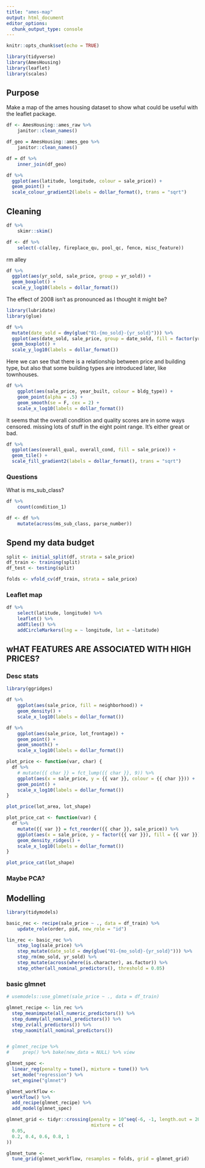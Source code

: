 ```yaml
---
title: "ames-map"
output: html_document
editor_options: 
  chunk_output_type: console
---
```


```r
knitr::opts_chunk$set(echo = TRUE)

library(tidyverse)
library(AmesHousing)
library(leaflet)
library(scales)
```

## Purpose

Make a map of the ames housing dataset to show what could be useful with the leaflet package.

```r
df <- AmesHousing::ames_raw %>% 
    janitor::clean_names()

df_geo = AmesHousing::ames_geo %>% 
    janitor::clean_names()

df = df %>% 
    inner_join(df_geo)

df %>%
  ggplot(aes(latitude, longitude, colour = sale_price)) +
  geom_point() +
  scale_colour_gradient2(labels = dollar_format(), trans = "sqrt")

```

## Cleaning 

```r
df %>% 
    skimr::skim()

df <- df %>% 
    select(-c(alley, fireplace_qu, pool_qc, fence, misc_feature))
```

rm alley

```r
df %>%
  ggplot(aes(yr_sold, sale_price, group = yr_sold)) +
  geom_boxplot() +
  scale_y_log10(labels = dollar_format())
```

The effect of 2008 isn't as pronounced as I thought it might be? 

```r
library(lubridate)
library(glue)

df %>%
  mutate(date_sold = dmy(glue("01-{mo_sold}-{yr_sold}"))) %>%
  ggplot(aes(date_sold, sale_price, group = date_sold, fill = factor(yr_sold))) +
  geom_boxplot() +
  scale_y_log10(labels = dollar_format())
```

Here we can see that there is a relationship between price and building type, but also that some building types are introduced later, like townhouses. 

```r
df %>% 
    ggplot(aes(sale_price, year_built, colour = bldg_type)) +
    geom_point(alpha = .5) +
    geom_smooth(se = F, cex = 2) +
    scale_x_log10(labels = dollar_format())
```

It seems that the overall condition and quality scores are in some ways censored. missing lots of stuff in the eight point range. It's either great or bad.

```r
df %>%
  ggplot(aes(overall_qual, overall_cond, fill = sale_price)) +
  geom_tile() +
  scale_fill_gradient2(labels = dollar_format(), trans = "sqrt")

```


### Questions

What is ms_sub_class?

```r
df %>% 
    count(condition_1)

df <- df %>% 
    mutate(across(ms_sub_class, parse_number))
```

## Spend my data budget

```r
split <- initial_split(df, strata = sale_price)
df_train <- training(split)
df_test <- testing(split)

folds <- vfold_cv(df_train, strata = sale_price)
```




### Leaflet map

```r
df %>% 
    select(latitude, longitude) %>% 
    leaflet() %>% 
    addTiles() %>% 
    addCircleMarkers(lng = ~ longitude, lat = ~latitude)
```

## wHAT FEATURES ARE ASSOCIATED WITH HIGH PRICES?

### Desc stats

```r
library(ggridges)

df %>% 
    ggplot(aes(sale_price, fill = neighborhood)) +
    geom_density() +
    scale_x_log10(labels = dollar_format())

df %>% 
    ggplot(aes(sale_price, lot_frontage)) +
    geom_point() +
    geom_smooth() +
    scale_x_log10(labels = dollar_format())

plot_price <- function(var, char) {
  df %>%
    # mutate({{ char }} = fct_lump({{ char }}, 9)) %>%
    ggplot(aes(x = sale_price, y = {{ var }}, colour = {{ char }})) +
    geom_point() +
    scale_x_log10(labels = dollar_format())
}

plot_price(lot_area, lot_shape)
```

```r
plot_price_cat <- function(var) {
  df %>%
    mutate({{ var }} = fct_reorder({{ char }}, sale_price)) %>%
    ggplot(aes(x = sale_price, y = factor({{ var }}), fill = {{ var }})) +
    geom_density_ridges() +
    scale_x_log10(labels = dollar_format())
}

plot_price_cat(lot_shape)
```

### Maybe PCA?

## Modelling

```r
library(tidymodels)

basic_rec <- recipe(sale_price ~ ., data = df_train) %>% 
    update_role(order, pid, new_role = "id")

lin_rec <- basic_rec %>% 
    step_log(sale_price) %>% 
    step_mutate(date_sold = dmy(glue("01-{mo_sold}-{yr_sold}"))) %>%
    step_rm(mo_sold, yr_sold) %>% 
    step_mutate(across(where(is.character), as.factor)) %>% 
    step_other(all_nominal_predictors(), threshold = 0.05)
```

### basic glmnet

```r
# usemodels::use_glmnet(sale_price ~ ., data = df_train)

glmnet_recipe <- lin_rec %>%
  step_meanimpute(all_numeric_predictors()) %>%
  step_dummy(all_nominal_predictors()) %>%
  step_zv(all_predictors()) %>%
  step_naomit(all_nominal_predictors())


# glmnet_recipe %>% 
#     prep() %>% bake(new_data = NULL) %>% view

glmnet_spec <- 
  linear_reg(penalty = tune(), mixture = tune()) %>% 
  set_mode("regression") %>% 
  set_engine("glmnet") 

glmnet_workflow <- 
  workflow() %>% 
  add_recipe(glmnet_recipe) %>% 
  add_model(glmnet_spec) 

glmnet_grid <- tidyr::crossing(penalty = 10^seq(-6, -1, length.out = 20), 
                               mixture = c(
  0.05,
  0.2, 0.4, 0.6, 0.8, 1
))

glmnet_tune <- 
  tune_grid(glmnet_workflow, resamples = folds, grid = glmnet_grid) 

```

